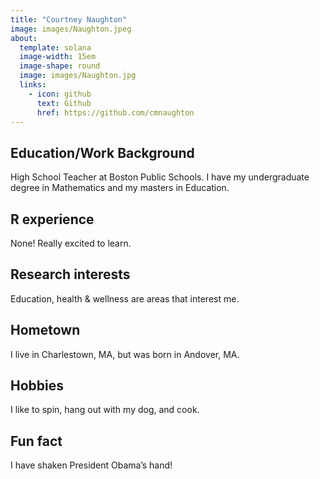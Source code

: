 ```yaml
---
title: "Courtney Naughton"
image: images/Naughton.jpeg
about:
  template: solana
  image-width: 15em
  image-shape: round
  image: images/Naughton.jpg
  links:
    - icon: github
      text: Github
      href: https://github.com/cmnaughton
---
```


## Education/Work Background
High School Teacher at Boston Public Schools. I have my undergraduate degree in Mathematics and my masters in Education.

## R experience
None! Really excited to learn.

## Research interests
Education, health & wellness are areas that interest me.

## Hometown
I live in Charlestown, MA, but was born in Andover, MA.

## Hobbies
I like to spin, hang out with my dog, and cook.

## Fun fact
I have shaken President Obama's hand!
